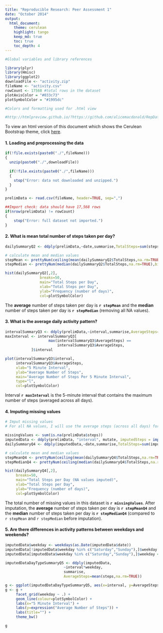 ```yaml
---
title: "Reproducible Research: Peer Assessment 1"
date: "October 2014"
output: 
  html_document:
    theme: cerulean
    highlight: tango
    keep_md: true
    toc: true
    toc_depth: 4
---
```

  
  
   
``` r
#Global variables and library references

library(plyr)
library(Hmisc)
library(ggplot2)
downloadFile <- "activity.zip"
fileName <- "activity.csv"
rowCount <- 17568 #total rows in the dataset
plotAxisColor = "#033c73"
plotSymbolColor = "#1995dc"

#Colors and formatting used for .html view

#http://htmlpreview.github.io/?https://github.com/alicemacdonald/RepData_PeerAssessment1/blob/master/PA1_template.html
```
  
To view an html version of this document which shows the Cerulean Bootstrap theme, click [here](http://htmlpreview.github.io/?https://github.com/alicemacdonald/RepData_PeerAssessment1/blob/master/PA1_template.html).  
  
  
#### 1. Loading and preprocessing the data
```r

if(!file.exists(paste0("./",fileName)))
{
  unzip(paste0("./",downloadFile))
  
  if(!file.exists(paste0("./",fileName)))
  {
    stop("Error: data not downloaded and unzipped.")
  }
}

prelimData <- read.csv(fileName, header=TRUE, sep=",")

##Import check: data should have 17,568 rows
if(nrow(prelimData) != rowCount)
{
    stop("Error: full dataset not imported.")
}
```
  
  
#### 2. What is mean total number of steps taken per day?
```r
dailySummaryQ2 <- ddply(prelimData,~date,summarise,TotalSteps=sum(steps))

# calculate mean and median values
stepMean <- prettyNum(ceiling(mean(dailySummaryQ2$TotalSteps,na.rm=TRUE)),big.mark=",")
stepMedian <- prettyNum(median(dailySummaryQ2$TotalSteps,na.rm=TRUE),big.mark=",")

hist(dailySummaryQ2[,2],
                breaks=50,
                main="Total Steps per Day",
                xlab="Total Steps per Day",
                ylab="Frequency (number of days)",
                col=plotSymbolColor)
```
  
The **average** number of steps taken per day is **`r stepMean`**  and the **median** number of steps taken per day is **`r stepMedian`** (removing all NA values). 

  
  
#### 3. What is the average daily activity pattern?
``` r
intervalSummaryQ3 <- ddply(prelimData,~interval,summarise,AverageSteps=mean(steps,na.rm=TRUE))
maxInterval <- intervalSummaryQ3[
                    max(intervalSummaryQ3$AverageSteps) == 
                        intervalSummaryQ3$AverageSteps,
            ]$interval

plot(intervalSummaryQ3$interval,
     intervalSummaryQ3$AverageSteps,
     xlab="5 Minute Interval",
     ylab="Average Number of Steps",
     main="Average Number of Steps Per 5 Minute Interval",
     type="l",
     col=plotSymbolColor)
```
  
 
Interval **`r maxInterval`** is the 5-minute interval that contains the maximum number of steps (averaged across all days).  
  
  
  
#### 4. Imputing missing values
``` r
# Imput missing values
# For all NA values, I will use the average steps (across all days) for that 5 minute period

missingValues <- sum(is.na(prelimData$steps))
imputedData <- ddply(prelimData, "interval", mutate, imputedSteps = impute(steps, mean))
dailySummaryQ4 <- ddply(imputedData,~date,summarise,TotalSteps=sum(imputedSteps))

# calculate mean and median values
stepMeanQ4 <- prettyNum(ceiling(mean(dailySummaryQ4$TotalSteps,na.rm=TRUE)),big.mark=",")
stepMedianQ4 <- prettyNum(ceiling(median(dailySummaryQ4$TotalSteps,na.rm=TRUE)),big.mark=",")

hist(dailySummaryQ4[,2],
     breaks=50,
     main="Total Steps per Day (NA values imputed)",
     xlab="Total Steps per Day",
     ylab="Frequency (number of days)",
     col=plotSymbolColor)

```
  
The total number of missing values in this dataset is **`r missingValues`**.  After imputation, the **average** number of steps taken per day is **`r stepMeanQ4`** and the **median** number of steps taken per day is **`r stepMedianQ4`** (compared to `r stepMean` and `r stepMedian` before imputation).  
  
   
#### 5. Are there differences in activity patterns between weekdays and weekends?
``` r
imputedData$weekday <- weekdays(as.Date(imputedData$date))
imputedData[!imputedData$weekday %in% c("Saturday","Sunday"),]$weekday <- "Weekday"
imputedData[imputedData$weekday %in% c("Saturday","Sunday"),]$weekday <- "Weekend"

imputedDataDayTypeSummaryQ5 <- ddply(imputedData,
                           ~interval*weekday,
                           summarise,
                           AverageSteps=mean(steps,na.rm=TRUE))

g <- ggplot(imputedDataDayTypeSummaryQ5, aes(x=interval, y=AverageSteps))
g <- g + 
     facet_grid(weekday ~ .) +
     geom_line(colour=plotSymbolColor) +
     labs(x="5 Minute Interval") + 
     labs(y=expression("Average Number of Steps")) + 
     labs(title="") +
     theme_bw()

g

```

